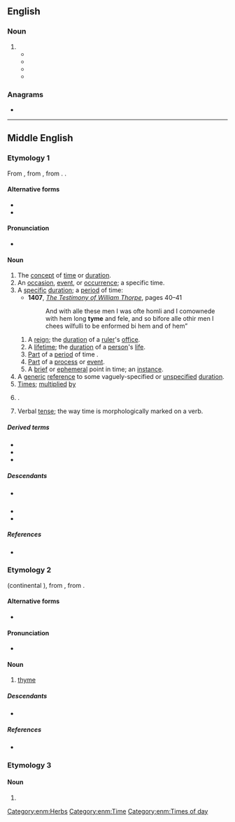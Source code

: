 ==English==

===Noun===
{{en-noun|~}}

# {{archaic spelling of|en|time}}
#* {{quote-book|en|year=1588|title=Chancery Procedings, Series II, 222/83|author=Ffraunces Morgan|url=http://books.google.de/books?id=uBpWZ_5lxY8C&lpg=PA265&dq=tyme&hl=de&pg=PA40#v=onepage&q=tyme&f=false|passage=in the ſaid Leafe did promyſe and Coven''a''nte to and w<sup>th</sup> the ſaid Giles Allen to build in & vpon the demiſed [premiſſes 4-3] buildings for Tenement''es'' to be errected vpon the premiſſes the ſome of two hundrethe pound''es'' and the ſame to be done and fyniſhed by a certain '''tyme''' [5-9]}}
#* {{quote-book|en|year=1602|author=William Combe and John Combe|url=http://books.google.de/books?id=anjV6Gsx00MC&lpg=PA40&dq=tyme&hl=de&pg=PA18#v=onepage&q=tyme&f=false|title=Shakespeare Estate Records|chapter=The original Conveyance of over a hundred acres of land from William and John Combe to Shakespeare|passage=the saide John Combe, his heires and assignes, shall and will, from '''tyme''' to '''tyme''', and at all '''tymes''' herafter, well and sufficientlie save and keepe harmles and indempnified as well the saide fowre yardes of errable lande}}
#* {{quote-book|en|year=1629|title=Charter of Massachusetts Bay|url=http://www.nhinet.org/ccs/docs/mass-1.htm|passage=And the newe elected Deputie Governor and Assistants, and all other officers to be hereafter chosen as aforesaide from '''Tyme''' to '''Tyme''', to take the Oathes to their places respectivelie belonging, before the Governor of the said Company for the '''Tyme''' being, vnto which said Governor, Deputie Governor, and assistants}}
#* {{quote-book|en|year=2000|title=A Future History: The Tanner Chronicles|author=Heather J. Kintyre
|publisher=iUniverse|isbn=0595143695|url=http://books.google.com/books?id=v6FAM7wXAb8C&pg=PA128&dq=tyme|page=128|passage=While Pan slept, the tyme machine was communicating with Skyn regarding Pan.}}

===Anagrams===
* {{anagrams|en|a=emty|etym|ymet}}

----

==Middle English==

===Etymology 1===
{{etymid|enm|time}}
From {{inh|enm|ang|tīma}}, from {{inh|enm|gmw-pro|*tīmō}}, from {{inh|enm|gem-pro|*tīmô}}. {{doublet|enm|demon}}.

====Alternative forms====
* {{alter|enm|teme|teyme|tim|time|tym}}
* {{alter|enm|tima|timæ|tyma||early}}

====Pronunciation====
* {{IPA|enm|/ˈtiːm(ə)/}}

====Noun====
{{enm-noun|pl2=tymen}}

# The [[concept]] of [[time]] or [[duration]].
# An [[occasion]], [[event]], or [[occurrence]]; a specific time.
# A [[specific]] [[duration]]; a [[period]] of time:
#* '''1407''', ''[[w:The Testimony of William Thorpe|The Testimony of William Thorpe]]'', pages 40–41
#*: And with alle these men I was ofte homli and I comownede with hem long '''tyme''' and fele, and so bifore alle othir men I chees wilfulli to be enformed bi hem and of hem”
## A [[reign]]; the [[duration]] of a [[ruler]]'s [[office]].
## A [[lifetime]]; the [[duration]] of a [[person]]'s [[life]].
## [[part|Part]] of a [[period]] of time {{gloss|especially a [[season]] or [[yeartide]]}}.
## [[part|Part]] of a [[process]] or [[event]].
## A [[brief]] or [[ephemeral]] point in time; an [[instance]].
# A [[generic]] [[reference]] to some vaguely-specified or [[unspecified]] [[duration]].
# [[times|Times]]; [[multiplied]] [[by]] {{q|usually in the plural}}
# {{non-gloss|Specifies the ratio of comparison in a [[comparative]] [[sentence]]}}.
# {{lb|enm|grammar}} Verbal [[tense]]; the way time is morphologically marked on a verb.

=====Derived terms=====
* {{l|enm|timen}}
* {{l|enm|tymeful}}
* {{l|enm|tymely}}

=====Descendants=====
* {{desc|en|time}} {{see desc}}
* {{desc|sco|time|teime|tim}}
* {{desc|yol|deemes|qq=plural}}

=====References=====
* {{R:MED Online|entry=tīme|pos=n.(2)|id=MED45871|accessdate=2018-04-25}}

===Etymology 2===
{{bor+|enm|xno|time}} (continental {{cog|fro|thym}}), from {{der|enm|la|thymum}}, from {{der|enm|grc|θύμον|}}.

====Alternative forms====
* {{alter|enm|thime|time}}

====Pronunciation====
* {{IPA|enm|/ˈtiːm(ə)/|/ˈtim(ə)/}}

====Noun====
{{enm-noun|-}}

# {{senseid|enm|thyme}} [[thyme]] {{gloss|plants in the genus ''[[Thymus]]''}}

=====Descendants=====
* {{desc|en|thyme}}

=====References=====
* {{R:MED Online|entry=tī̆me|pos=n.(1)|id=MED45870 |accessdate=2018-04-25}}

===Etymology 3===

====Noun====
{{head|enm|noun}}

# {{alternative form of|enm|teme|t=topic|id=topic}}

[[Category:enm:Herbs]]
[[Category:enm:Time]]
[[Category:enm:Times of day]]
